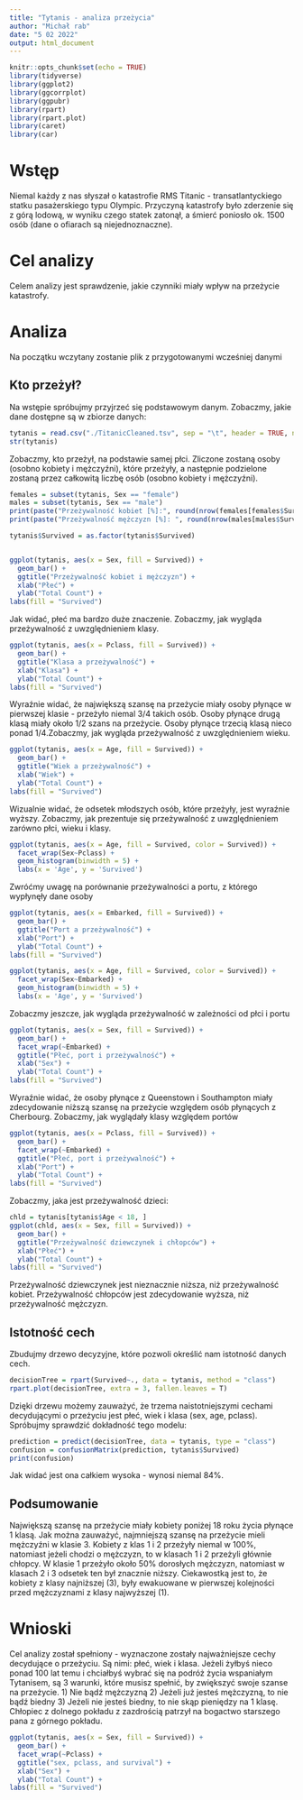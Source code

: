 ```yaml
---
title: "Tytanis - analiza przeżycia"
author: "Michał rab"
date: "5 02 2022"
output: html_document
---
```


```r
knitr::opts_chunk$set(echo = TRUE)
library(tidyverse)
library(ggplot2)
library(ggcorrplot)
library(ggpubr)
library(rpart)
library(rpart.plot)
library(caret)
library(car)
```

# Wstęp
Niemal każdy z nas słyszał o katastrofie RMS Titanic - transatlantyckiego statku pasażerskiego typu Olympic. Przyczyną katastrofy było zderzenie się z górą lodową, w wyniku czego statek zatonął, a śmierć poniosło ok. 1500 osób (dane o ofiarach są niejednoznaczne).

# Cel analizy
Celem analizy jest sprawdzenie, jakie czynniki miały wpływ na przeżycie katastrofy. 

# Analiza
Na początku wczytany zostanie plik z przygotowanymi wcześniej danymi

## Kto przeżył?
Na wstępie spróbujmy przyjrzeć się podstawowym danym.
Zobaczmy, jakie dane dostępne są w zbiorze danych:

```r
tytanis = read.csv("./TitanicCleaned.tsv", sep = "\t", header = TRUE, na.strings = c("", "NA"))
str(tytanis)
```

Zobaczmy, kto przeżył, na podstawie samej płci. Zliczone zostaną osoby (osobno kobiety i mężczyźni), które przeżyły, a następnie podzielone zostaną przez całkowitą liczbę osób (osobno kobiety i mężczyźni).

```r
females = subset(tytanis, Sex == "female")
males = subset(tytanis, Sex == "male")
print(paste("Przeżywalność kobiet [%]:", round(nrow(females[females$Survived == 1, ]) / nrow(females), digits = 2)))
print(paste("Przeżywalność mężczyzn [%]: ", round(nrow(males[males$Survived == 1, ]) / nrow(males), digits = 2)))

tytanis$Survived = as.factor(tytanis$Survived)


ggplot(tytanis, aes(x = Sex, fill = Survived)) +
  geom_bar() +
  ggtitle("Przeżywalność kobiet i mężczyzn") +
  xlab("Płeć") +
  ylab("Total Count") +
labs(fill = "Survived")
```

Jak widać, płeć ma bardzo duże znaczenie. Zobaczmy, jak wygląda przeżywalność z uwzględnieniem klasy.

```r
ggplot(tytanis, aes(x = Pclass, fill = Survived)) +
  geom_bar() +
  ggtitle("Klasa a przeżywalność") +
  xlab("Klasa") +
  ylab("Total Count") +
labs(fill = "Survived")
```
Wyraźnie widać, że największą szansę na przeżycie miały osoby płynące w pierwszej klasie - przeżyło niemal 3/4 takich osób. Osoby płynące drugą klasą miały około 1/2 szans na przeżycie. Osoby płynące trzecią klasą nieco ponad 1/4.Zobaczmy, jak wygląda przeżywalność z uwzględnieniem wieku.

```r
ggplot(tytanis, aes(x = Age, fill = Survived)) +
  geom_bar() +
  ggtitle("Wiek a przeżywalność") +
  xlab("Wiek") +
  ylab("Total Count") +
labs(fill = "Survived")
```

Wizualnie widać, że odsetek młodszych osób, które przeżyły, jest wyraźnie wyższy. Zobaczmy, jak prezentuje się przeżywalność z uwzględnieniem zarówno płci, wieku i klasy.

```r
ggplot(tytanis, aes(x = Age, fill = Survived, color = Survived)) +
  facet_wrap(Sex~Pclass) + 
  geom_histogram(binwidth = 5) +
  labs(x = 'Age', y = 'Survived')
```

Zwróćmy uwagę na porównanie przeżywalności a portu, z którego wypłynęły dane osoby

```r
ggplot(tytanis, aes(x = Embarked, fill = Survived)) +
  geom_bar() +
  ggtitle("Port a przeżywalność") +
  xlab("Port") +
  ylab("Total Count") +
labs(fill = "Survived")

ggplot(tytanis, aes(x = Age, fill = Survived, color = Survived)) +
  facet_wrap(Sex~Embarked) + 
  geom_histogram(binwidth = 5) +
  labs(x = 'Age', y = 'Survived')
```

Zobaczmy jeszcze, jak wygląda przeżywalność w zależności od płci i portu

```r
ggplot(tytanis, aes(x = Sex, fill = Survived)) +
  geom_bar() +
  facet_wrap(~Embarked) + 
  ggtitle("Płeć, port i przeżywalność") +
  xlab("Sex") +
  ylab("Total Count") +
labs(fill = "Survived")
```

Wyraźnie widać, że osoby płynące z Queenstown i Southampton miały zdecydowanie niższą szansę na przeżycie względem osób płynących z Cherbourg. Zobaczmy, jak wyglądały klasy względem portów

```r
ggplot(tytanis, aes(x = Pclass, fill = Survived)) +
  geom_bar() +
  facet_wrap(~Embarked) + 
  ggtitle("Płeć, port i przeżywalność") +
  xlab("Port") +
  ylab("Total Count") +
labs(fill = "Survived")
```

Zobaczmy, jaka jest przeżywalność dzieci:
```r
chld = tytanis[tytanis$Age < 18, ]
ggplot(chld, aes(x = Sex, fill = Survived)) +
  geom_bar() +
  ggtitle("Przeżywalność dziewczynek i chłopców") +
  xlab("Płeć") +
  ylab("Total Count") +
labs(fill = "Survived")
```
Przeżywalność dziewczynek jest nieznacznie niższa, niż przeżywalność kobiet. Przeżywalność chłopców jest zdecydowanie wyższa, niż przeżywalność mężczyzn.

## Istotność cech

Zbudujmy drzewo decyzyjne, które pozwoli określić nam istotność danych cech.

```r
decisionTree = rpart(Survived~., data = tytanis, method = "class")
rpart.plot(decisionTree, extra = 3, fallen.leaves = T)
```

Dzięki drzewu możemy zauważyć, że trzema naistotniejszymi cechami decydującymi o przeżyciu jest płeć, wiek i klasa (sex, age, pclass). Spróbujmy sprawdzić dokładność tego modelu:

```r
prediction = predict(decisionTree, data = tytanis, type = "class")
confusion = confusionMatrix(prediction, tytanis$Survived)
print(confusion)
```

Jak widać jest ona całkiem wysoka - wynosi niemal 84%.


## Podsumowanie
Największą szansę na przeżycie miały kobiety poniżej 18 roku życia płynące 1 klasą.
Jak można zauważyć, najmniejszą szansę na przeżycie mieli mężczyźni w klasie 3. Kobiety z klas 1 i 2 przeżyły niemal w 100%, natomiast jeżeli chodzi o mężczyzn, to w klasach 1 i 2 przeżyli głównie chłopcy. W klasie 1 przeżyło około 50% dorosłych mężczyzn, natomiast w klasach 2 i 3 odsetek ten był znacznie niższy. Ciekawostką jest to, że kobiety z klasy najniższej (3), były ewakuowane w pierwszej kolejności przed mężczyznami z klasy najwyższej (1). 



# Wnioski
Cel analizy został spełniony - wyznaczone zostały najważniejsze cechy decydujące o przeżyciu. 
Są nimi: płeć, wiek i klasa.
Jeżeli żyłbyś nieco ponad 100 lat temu i chciałbyś wybrać się na podróż życia wspaniałym Tytanisem, są 3 warunki, które musisz spełnić, by zwiększyć swoje szanse na przeżycie.
1) Nie bądź mężczyzną
2) Jeżeli już jesteś mężczyzną, to nie bądź biedny
3) Jeżeli nie jesteś biedny, to nie skąp pieniędzy na 1 klasę. Chłopiec z dolnego pokładu z zazdrością patrzył na bogactwo starszego pana z górnego pokładu.

```r
ggplot(tytanis, aes(x = Sex, fill = Survived)) +
  geom_bar() +
  facet_wrap(~Pclass) + 
  ggtitle("sex, pclass, and survival") +
  xlab("Sex") +
  ylab("Total Count") +
labs(fill = "Survived")
```

